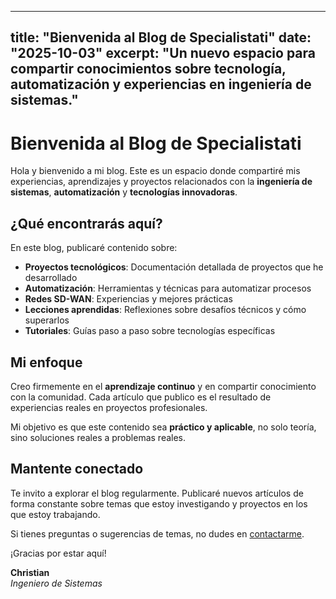 
---
title: "Bienvenida al Blog de Specialistati"
date: "2025-10-03"
excerpt: "Un nuevo espacio para compartir conocimientos sobre tecnología, automatización y experiencias en ingeniería de sistemas."
---

# Bienvenida al Blog de Specialistati

Hola y bienvenido a mi blog. Este es un espacio donde compartiré mis experiencias, aprendizajes y proyectos relacionados con la **ingeniería de sistemas**, **automatización** y **tecnologías innovadoras**.

## ¿Qué encontrarás aquí?

En este blog, publicaré contenido sobre:

- **Proyectos tecnológicos**: Documentación detallada de proyectos que he desarrollado
- **Automatización**: Herramientas y técnicas para automatizar procesos
- **Redes SD-WAN**: Experiencias y mejores prácticas
- **Lecciones aprendidas**: Reflexiones sobre desafíos técnicos y cómo superarlos
- **Tutoriales**: Guías paso a paso sobre tecnologías específicas

## Mi enfoque

Creo firmemente en el **aprendizaje continuo** y en compartir conocimiento con la comunidad. Cada artículo que publico es el resultado de experiencias reales en proyectos profesionales.

Mi objetivo es que este contenido sea **práctico y aplicable**, no solo teoría, sino soluciones reales a problemas reales.

## Mantente conectado

Te invito a explorar el blog regularmente. Publicaré nuevos artículos de forma constante sobre temas que estoy investigando y proyectos en los que estoy trabajando.

Si tienes preguntas o sugerencias de temas, no dudes en [contactarme](/contact).

¡Gracias por estar aquí!

**Christian**  
*Ingeniero de Sistemas*
